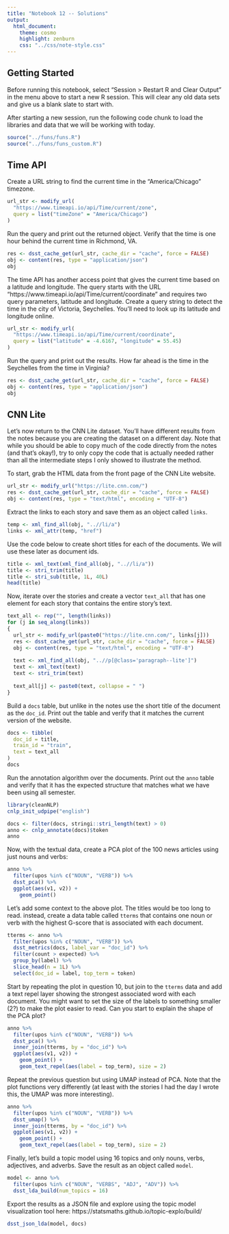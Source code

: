```yaml
---
title: "Notebook 12 -- Solutions"
output:
  html_document:
    theme: cosmo
    highlight: zenburn
    css: "../css/note-style.css"
---
```


## Getting Started

Before running this notebook, select "Session > Restart R and Clear Output" in
the menu above to start a new R session. This will clear any old data sets and
give us a blank slate to start with.

After starting a new session, run the following code chunk to load the
libraries and data that we will be working with today.

```r
source("../funs/funs.R")
source("../funs/funs_custom.R")
```

## Time API

Create a URL string to find the current time in the "America/Chicago" timezone.

```r
url_str <- modify_url(
  "https://www.timeapi.io/api/Time/current/zone",
  query = list("timeZone" = "America/Chicago")
)
```

Run the query and print out the returned object. Verify that the time is one
hour behind the current time in Richmond, VA.

```r
res <- dsst_cache_get(url_str, cache_dir = "cache", force = FALSE)
obj <- content(res, type = "application/json")
obj
```

The time API has another access point that gives the current time based on a
latitude and longitude. The query starts with the URL
"https://www.timeapi.io/api/Time/current/coordinate" and requires two query
parameters, latitude and longitude. Create a query string to detect the time
in the city of Victoria, Seychelles. You'll need to look up its latitude and
longitude online.

```r
url_str <- modify_url(
  "https://www.timeapi.io/api/Time/current/coordinate",
  query = list("latitude" = -4.6167, "longitude" = 55.45)
)
```

Run the query and print out the results. How far ahead is the time in the
Seychelles from the time in Virginia?

```r
res <- dsst_cache_get(url_str, cache_dir = "cache", force = FALSE)
obj <- content(res, type = "application/json")
obj
```

## CNN Lite

Let's now return to the CNN Lite dataset. You'll have different results from 
the notes because you are creating the dataset on a different day. Note that
while you should be able to copy much of the code directly from the notes (and
that's okay!), try to only copy the code that is actually needed rather than all
the intermediate steps I only showed to illustrate the method.

To start, grab the HTML data from the front page of the CNN Lite website.

```r
url_str <- modify_url("https://lite.cnn.com/")
res <- dsst_cache_get(url_str, cache_dir = "cache", force = FALSE)
obj <- content(res, type = "text/html", encoding = "UTF-8")
```

Extract the links to each story and save them as an object called `links`.

```r
temp <- xml_find_all(obj, "..//li/a")
links <- xml_attr(temp, "href")
```

Use the code below to create short titles for each of the documents. We will 
use these later as document ids.

```r
title <- xml_text(xml_find_all(obj, "..//li/a"))
title <- stri_trim(title)
title <- stri_sub(title, 1L, 40L)
head(title)
```

Now, iterate over the stories and create a vector `text_all` that has one
element for each story that contains the entire story's text.

```r
text_all <- rep("", length(links))
for (j in seq_along(links))
{
  url_str <- modify_url(paste0("https://lite.cnn.com/", links[j]))
  res <- dsst_cache_get(url_str, cache_dir = "cache", force = FALSE)
  obj <- content(res, type = "text/html", encoding = "UTF-8")
  
  text <- xml_find_all(obj, "..//p[@class='paragraph--lite']")
  text <- xml_text(text)
  text <- stri_trim(text)
  
  text_all[j] <- paste0(text, collapse = " ")
}
```

Build a `docs` table, but unlike in the notes use the short title of the
document as the `doc_id`. Print out the table and verify that it matches the
current version of the website.

```r
docs <- tibble(
  doc_id = title,
  train_id = "train",
  text = text_all
)
docs
```

Run the annotation algorithm over the documents. Print out the `anno` table and
verify that it has the expected structure that matches what we have been using
all semester.

```r
library(cleanNLP)
cnlp_init_udpipe("english")

docs <- filter(docs, stringi::stri_length(text) > 0)
anno <- cnlp_annotate(docs)$token
anno
```

Now, with the textual data, create a PCA plot of the 100 news articles using 
just nouns and verbs:

```r
anno %>%
  filter(upos %in% c("NOUN", "VERB")) %>%
  dsst_pca() %>%
  ggplot(aes(v1, v2)) +
    geom_point()
```

Let's add some context to the above plot. The titles would be too long to read.
instead, create a data table called `tterms` that contains one noun or verb with
the highest G-score that is associated with each document.

```r
tterms <- anno %>%
  filter(upos %in% c("NOUN", "VERB")) %>%
  dsst_metrics(docs, label_var = "doc_id") %>%
  filter(count > expected) %>%
  group_by(label) %>%
  slice_head(n = 1L) %>%
  select(doc_id = label, top_term = token)
```

Start by repeating the plot in question 10, but join to the `tterms` data and
add a text repel layer showing the strongest associated word with each document.
You might want to set the size of the labels to something smaller (2?) to make
the plot easier to read. Can you start to explain the shape of the PCA plot?

```r
anno %>%
  filter(upos %in% c("NOUN", "VERB")) %>%
  dsst_pca() %>%
  inner_join(tterms, by = "doc_id") %>%
  ggplot(aes(v1, v2)) +
    geom_point() +
    geom_text_repel(aes(label = top_term), size = 2)
```

Repeat the previous question but using UMAP instead of PCA. Note that the plot
functions very differently (at least with the stories I had the day I wrote
this, the UMAP was more interesting).

```r
anno %>%
  filter(upos %in% c("NOUN", "VERB")) %>%
  dsst_umap() %>%
  inner_join(tterms, by = "doc_id") %>%
  ggplot(aes(v1, v2)) +
    geom_point() +
    geom_text_repel(aes(label = top_term), size = 2)
```

Finally, let's build a topic model using 16 topics and only nouns, verbs,
adjectives, and adverbs. Save the result as an object called `model`.

```r
model <- anno %>%
  filter(upos %in% c("NOUN", "VERBS", "ADJ", "ADV")) %>%
  dsst_lda_build(num_topics = 16)
```

Export the results as a JSON file and explore using the topic model
visualization tool here: https://statsmaths.github.io/topic-explo/build/

```r
dsst_json_lda(model, docs)
```

